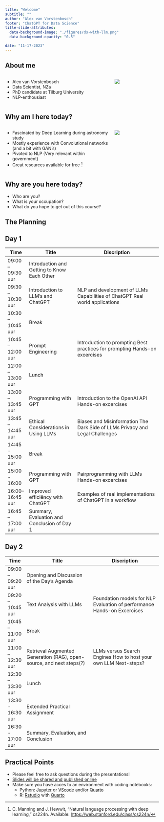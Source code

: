 ```yaml
---
title: "Welcome" 
subtitle: ""
author: "Alex van Vorstenbosch"
footer: "ChatGPT for Data Science"
title-slide-attributes:
  data-background-image: "./figures/ds-with-llm.png"
  data-background-opacity: "0.5"

date: "11-17-2023"
---
```


## About me
:::: {.columns}

::: {.column width="70%"}
- Alex van Vorstenbosch
- Data Scientist, NZa
- PhD candidate at Tilburg University
- NLP-enthousiast
:::

::: {.column width="30%"}
![](figures/that's-me.jpg)
:::
:::

## Why am I here today?
:::: {.columns}

::: {.column width="70%"}
::: {.incremental}
- Fascinated by Deep Learning during astronomy study
- Mostly experience with Convolutional networks (and a bit with GAN's)
- Pivoted to NLP (Very relevant within government)
- Great resources available for free [^1]
:::
:::
::: {.column width="30%"}
![](figures/that's-me.jpg)
:::
:::
[^1]: C. Manning and J. Hewwit, “Natural language processing with deep learning,” cs224n. Available: [https://web.stanford.edu/class/cs224n/]() 

## Why are you here today? {}
- Who are you?
- What is your occupation?
- What do you hope to get out of this course?

## The Planning {.smaller}
:::{.panel-tabset}
## Day 1
| Time              	| Title                                       	|        Discription                                                                      	|
|-------------------	|---------------------------------------------	|------------------------------------------------------------------------------	|
| 09:00 – 09:30 uur 	| Introduction and Getting to Know Each Other 	|                                                                              	|
| 09:30 – 10:30 uur 	| Introduction to LLM's and ChatGPT           	| NLP and development of LLMs Capabilities of ChatGPT Real world applications  	|
| 10:30 – 10:45 uur 	| Break                                       	|                                                                              	|
| 10:45 – 12:00 uur 	| Prompt Engineering                          	| Introduction to prompting Best practices for prompting Hands-on excercises   	|
| 12:00 – 13:00 uur 	| Lunch                                       	|                                                                              	|
| 13:00 – 13:45 uur 	| Programming with GPT                        	| Introduction to the OpenAI API Hands-on excercises                           	|
| 13:45 – 14:45 uur 	| Ethical Considerations in Using LLMs        	| Biases and Misinformation The Dark Side of LLMs Privacy and Legal Challenges 	|
| 14:45 - 15:00 uur 	| Break                                       	|                                                                              	|
| 15:00 - 16:00     	| Programming with GPT                        	| Pairprogramming with LLMs Hands-on excercises                                	|
| 16:00– 16:45 uur  	| Improved efficiëncy with ChatGPT            	| Examples of real implementations of ChatGPT in a workflow                    	|
| 16:45 – 17:00 uur 	| Summary, Evaluation and Conclusion of Day 1 	|                                                                              	|

## Day 2
| Time              	| Title                                                                 	| Discription                                                             	|
|-------------------	|-----------------------------------------------------------------------	|-------------------------------------------------------------------------	|
| 09:00 – 09:20 uur 	| Opening and Discussion of the Day's Agenda                            	|                                                                         	|
| 09:20 – 10:45 uur 	| Text Analysis with LLMs                                               	| Foundation models for NLP Evaluation of performance Hands-on Excercises 	|
| 10:45 – 11:00 uur 	| Break                                                                 	|                                                                         	|
| 11:00 – 12:30 uur 	| Retrieval Augmented Generation (RAG), open-source, and next steps(?)  	| LLMs versus Search Engines How to host your own LLM Next-steps?         	|
| 12:30 – 13:30 uur 	| Lunch                                                                 	|                                                                         	|
| 13:30 - 16:30 uur 	| Extended Practical Assignment                                         	|                                                                         	|
| 16:30 - 17:00 uur 	| Summary, Evaluation, and Conclusion                                   	|                                                                         	|
:::

## Practical Points
- Please feel free to ask questions during the presentations!
- [Slides will be shared and published online](https://github.com/avvorstenbosch/MC_LLMs_for_DS)
- Make sure you have acces to an environment with coding notebooks:
    - Python: [Jupyter](https://jupyter.org/) or [VScode](https://code.visualstudio.com/) and/or [Quarto](https://quarto.org/) 
    - R: [Rstudio](https://posit.co/download/rstudio-desktop/) with [Quarto](https://quarto.org/)